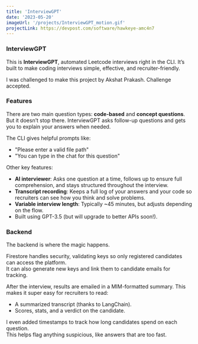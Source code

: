 ```yaml
---
title: 'InterviewGPT'
date: '2023-05-20'
imageUrl: '/projects/InterviewGPT_motion.gif'
projectLink: https://devpost.com/software/hawkeye-amc4n7
---
```


### InterviewGPT

This is **InterviewGPT**, automated Leetcode interviews right in the CLI.
It’s built to make coding interviews simple, effective, and recruiter-friendly.

I was challenged to make this project by Akshat Prakash. Challenge accepted.

### Features

There are two main question types: **code-based** and **concept questions**.
But it doesn’t stop there. InterviewGPT asks follow-up questions and gets you to explain your answers when needed.

The CLI gives helpful prompts like:

-   "Please enter a valid file path"
-   "You can type in the chat for this question"

Other key features:

-   **AI interviewer**: Asks one question at a time, follows up to ensure full comprehension, and stays structured throughout the interview.
-   **Transcript recording**: Keeps a full log of your answers and your code so recruiters can see how you think and solve problems.
-   **Variable interview length**: Typically ~45 minutes, but adjusts depending on the flow.
-   Built using GPT-3.5 (but will upgrade to better APIs soon!).

### Backend

The backend is where the magic happens.

Firestore handles security, validating keys so only registered candidates can access the platform.  
It can also generate new keys and link them to candidate emails for tracking.

After the interview, results are emailed in a MIM-formatted summary.
This makes it super easy for recruiters to read:

-   A summarized transcript (thanks to LangChain).
-   Scores, stats, and a verdict on the candidate.

I even added timestamps to track how long candidates spend on each question.  
This helps flag anything suspicious, like answers that are too fast.

